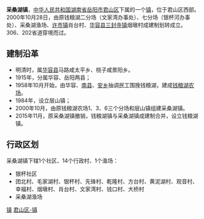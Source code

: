 {{中国乡级行政区<!---乡级行政区专用模板--->
|行政区全称 = 采桑湖镇
|景观照片文件名 = 
|景观照片描述 = 
|位置图文件名 = 
|位置图描述 = 
|汉语拼音 = 
|通用拼音 = 
|上级行政区 = [[湖南省|湖南省]][[岳阳市|岳阳市]][[君山区|君山区]]
|行政区类别 = 镇
|行政区划代码 = 430611105
|建置时间 = 2000年
|政府驻地 = 良心堡
|地理坐标 = 
|毗邻 = 
|行政区划 = 16
|村委会 = 14
|居委会 = 1
|总面积 = 67.6平方公里
|户籍人口 = 1.8万
|户籍人口年份 = 
|常住人口 = 
|常住人口年份 = 
|人口密度 = 
|GDP = 
|GDP年份 = 
|邮政编码 = 414200
|电话区号 = 
|时区 = UTC+8（[[东八区|东八区]]）
|官方网站 = 
|网站名称 = 
}}
'''采桑湖镇'''，[[中华人民共和国|中华人民共和国]][[湖南省|湖南省]][[岳阳市|岳阳市]][[君山区|君山区]]下属的一个[[镇|镇]]，位于君山区西部。2000年10月28日，由原钱粮湖二分场（文家湾办事处）、七分场（银杯河办事处）、采桑湖渔场、[[许市镇|许市镇]]肖台村、[[华容县|华容县]][[三封寺镇|三封寺镇]]烟墩村成建制划转成立。306、202省道穿境而过。

==建制沿革==
*明清时，属[[华容县|华容县]]马路咸太平乡、桡子咸景阳乡。
*1915年，分属华容、岳阳两县；
*1958年10月开始，由华容、[[南县|南县]]、[[安乡县|安乡]]抽调民工围挽钱粮湖，建成[[钱粮湖农场|钱粮湖农场]]。
*1984年，设立层山镇；
*2000年10月，由原钱粮湖农场1、3、6三个分场和层山镇组建采桑湖镇。
*2015年11月，原采桑湖镇撤销，钱粮湖镇与采桑湖镇成建制合并，设立钱粮湖镇。

==行政区划==
采桑湖镇下辖1个社区、14个行政村、1个渔场：
*银杯社区
*团北村、毛家湖村、银杯村、先锋村、乾隆村、方台村、黄泥湖村、观音村、幸福村、烟墩村、肖台村、文家湾村、钱口村、大桥村
*采桑湖渔场



{{湖南小作品}}
{{岳阳市君山区行政区划}}

[[Category:君山区行政区划|镇]]
[[Category:岳阳乡镇|君山区-镇]]